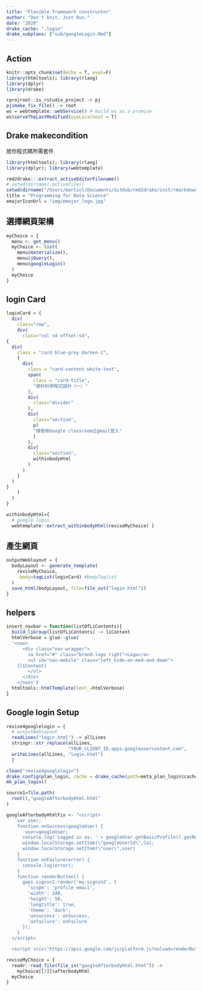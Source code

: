 ```yaml
---
title: "Flexible framework constructor"
author: "Don't knit. Just Run."
date: "2020"
drake_cache: ".login"
drake_subplans: ["sub/googleLogin.Rmd"]
---
```


## Action 

```r
knitr::opts_chunk$set(echo = T, eval=F)
library(htmltools); library(rlang)
library(dplyr)
library(drake)

rprojroot::is_rstudio_project -> pj
pj$make_fix_file() -> root
ws = webtemplate::webService() # build ws as a promise
ws$serveTheLastModified(useLocalhost = T)
```

## Drake makecondition

放你程式碼所需套件

```r
library(htmltools); library(rlang)
library(dplyr); library(webtemplate)

rmd2drake:::extract_activeEditorFilename()
# setwd(dirname(.activeFile))
setwd(dirname("/Users/martinl/Documents/GitHub/rmd2drake/inst/rmarkdown/templates/rmd-with-subplans/skeleton/login.Rmd"))
title = "Programming for Data Science"
emajorIconUrl = "img/emajor_logo.jpg"
```

## 選擇網頁架構

```r
myChoice = {
  menu <- get_menu()
  myChoice <- list(
    menu$materialize(),
    menu$jQuery(),
    menu$googleLogin()
  )
  myChoice
}
```

## login Card

```r
loginCard = {
  div(
    class="row",
    div(
      class="col s4 offset-s4",
{
  div(
    class = "card blue-grey darken-1",
    {
      div(
        class = "card-content white-text",
        span(
          class = "card-title",
          "資料科學程式設計（一）"
        ),
        div(
          class="divider"
        ),
        div(
          class="section",
          p(
          "請使用Google classroom之gmail登入"
          )
        ),
        div(
          class="section",
          withinbodyHtml
        )
      )
    }
  )
}
    )
  )
}
```


```r
withinbodyHtml={
  # google login
  webtemplate::extract_withinbodyHtml(reviseMyChoice) }
```

## 產生網頁

```r
outputWeblayout = {
  bodyLayout <- generate_template(
    reviseMyChoice,
    .body=tagList(loginCard) #bodyTaglist
  )
  save_html(bodyLayout, file=file_out("login.html"))
}
```

## helpers

```r
insert_navbar = function(listOfLiContents){
  build_liGroup(listOfLiContents) -> liContent
  htmlVerbose = glue::glue(
  '<nav>
      <div class="nav-wrapper">
        <a href="#" class="brand-logo right">Logo</a>
        <ul id="nav-mobile" class="left hide-on-med-and-down">
    {liContent}
        </ul>
      </div>
    </nav>')
  htmltools::htmlTemplate(text_=htmlVerbose)
}

```

## Google login Setup

```r
revise4googlelogin = {
  # outputWeblayout
  readLines("login.html") -> allLines
  stringr::str_replace(allLines,
                       "YOUR_CLIENT_ID.apps.googleusercontent.com",                       "808460346772-29ro7jm166d57n6epv2bis3odvao1vpd.apps.googleusercontent.com") -> allLines
  writeLines(allLines, "login.html")
  }
```

```r
clean("revise4googlelogin")
drake_config(plan_login, cache = drake_cache(path=meta_plan_login$cachePath))
mk_plan_login()
```

```r
source1=file.path(
  root(),"googleAfterbodyHtml.html"
)
```

```r
googleAfterbodyHtmlFix <- "<script>
    var user;
    function onSuccess(googleUser) {
       user=googleUser;
      console.log('Logged in as: ' + googleUser.getBasicProfile().getName());
      window.localStorage.setItem(\"googleUserId\",Ca);
      window.localStorage.setItem(\"user\",user)
    }
    function onFailure(error) {
      console.log(error);
    }
    function renderButton() {
      gapi.signin2.render('my-signin2', {
        'scope': 'profile email',
        'width': 240,
        'height': 50,
        'longtitle': true,
        'theme': 'dark',
        'onsuccess': onSuccess,
        'onfailure': onFailure
      });
    }
  </script>

  <script src=\"https://apis.google.com/js/platform.js?onload=renderButton\" async defer></script>"
```

```r
reviseMyChoice = {
  readr::read_file(file_in("googleAfterbodyHtml.html")) ->
    myChoice[[3]]$afterbodyHtml
  myChoice
}

```

